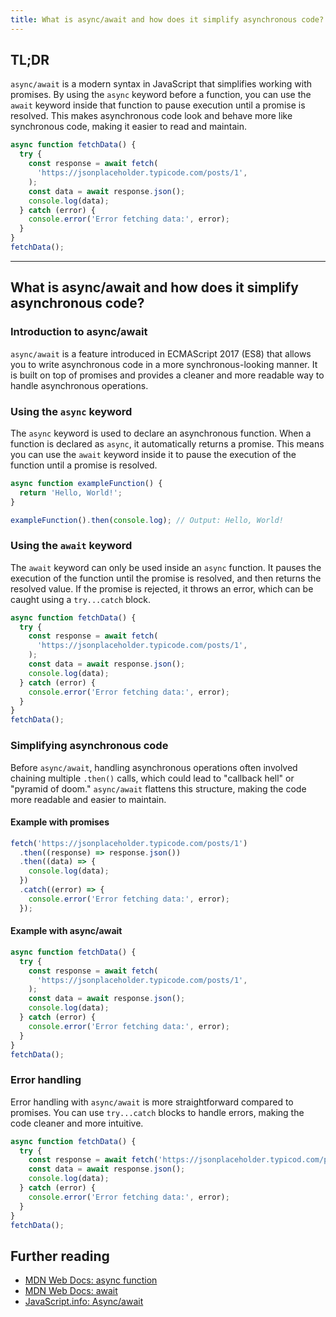 ```yaml
---
title: What is async/await and how does it simplify asynchronous code?
---
```


## TL;DR

`async/await` is a modern syntax in JavaScript that simplifies working with promises. By using the `async` keyword before a function, you can use the `await` keyword inside that function to pause execution until a promise is resolved. This makes asynchronous code look and behave more like synchronous code, making it easier to read and maintain.

```js live
async function fetchData() {
  try {
    const response = await fetch(
      'https://jsonplaceholder.typicode.com/posts/1',
    );
    const data = await response.json();
    console.log(data);
  } catch (error) {
    console.error('Error fetching data:', error);
  }
}
fetchData();
```

---

## What is async/await and how does it simplify asynchronous code?

### Introduction to async/await

`async/await` is a feature introduced in ECMAScript 2017 (ES8) that allows you to write asynchronous code in a more synchronous-looking manner. It is built on top of promises and provides a cleaner and more readable way to handle asynchronous operations.

### Using the `async` keyword

The `async` keyword is used to declare an asynchronous function. When a function is declared as `async`, it automatically returns a promise. This means you can use the `await` keyword inside it to pause the execution of the function until a promise is resolved.

```js live
async function exampleFunction() {
  return 'Hello, World!';
}

exampleFunction().then(console.log); // Output: Hello, World!
```

### Using the `await` keyword

The `await` keyword can only be used inside an `async` function. It pauses the execution of the function until the promise is resolved, and then returns the resolved value. If the promise is rejected, it throws an error, which can be caught using a `try...catch` block.

```js live
async function fetchData() {
  try {
    const response = await fetch(
      'https://jsonplaceholder.typicode.com/posts/1',
    );
    const data = await response.json();
    console.log(data);
  } catch (error) {
    console.error('Error fetching data:', error);
  }
}
fetchData();
```

### Simplifying asynchronous code

Before `async/await`, handling asynchronous operations often involved chaining multiple `.then()` calls, which could lead to "callback hell" or "pyramid of doom." `async/await` flattens this structure, making the code more readable and easier to maintain.

#### Example with promises

```js live
fetch('https://jsonplaceholder.typicode.com/posts/1')
  .then((response) => response.json())
  .then((data) => {
    console.log(data);
  })
  .catch((error) => {
    console.error('Error fetching data:', error);
  });
```

#### Example with async/await

```js live
async function fetchData() {
  try {
    const response = await fetch(
      'https://jsonplaceholder.typicode.com/posts/1',
    );
    const data = await response.json();
    console.log(data);
  } catch (error) {
    console.error('Error fetching data:', error);
  }
}
fetchData();
```

### Error handling

Error handling with `async/await` is more straightforward compared to promises. You can use `try...catch` blocks to handle errors, making the code cleaner and more intuitive.

```js live
async function fetchData() {
  try {
    const response = await fetch('https://jsonplaceholder.typicod.com/posts/1'); // Typo in URL
    const data = await response.json();
    console.log(data);
  } catch (error) {
    console.error('Error fetching data:', error);
  }
}
fetchData();
```

## Further reading

- [MDN Web Docs: async function](https://developer.mozilla.org/en-US/docs/Web/JavaScript/Reference/Statements/async_function)
- [MDN Web Docs: await](https://developer.mozilla.org/en-US/docs/Web/JavaScript/Reference/Operators/await)
- [JavaScript.info: Async/await](https://javascript.info/async-await)
